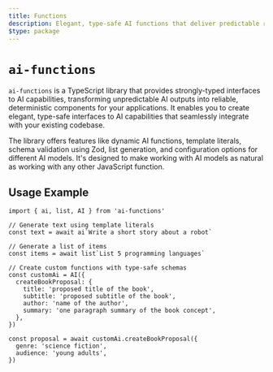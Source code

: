 ```yaml
---
title: Functions
description: Elegant, type-safe AI functions that deliver predictable results
$type: package
---
```


# `ai-functions`

`ai-functions` is a TypeScript library that provides strongly-typed interfaces to AI capabilities, transforming unpredictable AI outputs into reliable, deterministic components for your applications. It enables you to create elegant, type-safe interfaces to AI capabilities that seamlessly integrate with your existing codebase.

The library offers features like dynamic AI functions, template literals, schema validation using Zod, list generation, and configuration options for different AI models. It's designed to make working with AI models as natural as working with any other JavaScript function.

## Usage Example

```tsx
import { ai, list, AI } from 'ai-functions'

// Generate text using template literals
const text = await ai`Write a short story about a robot`

// Generate a list of items
const items = await list`List 5 programming languages`

// Create custom functions with type-safe schemas
const customAi = AI({
  createBookProposal: {
    title: 'proposed title of the book',
    subtitle: 'proposed subtitle of the book',
    author: 'name of the author',
    summary: 'one paragraph summary of the book concept',
  },
})

const proposal = await customAi.createBookProposal({
  genre: 'science fiction',
  audience: 'young adults',
})
```
